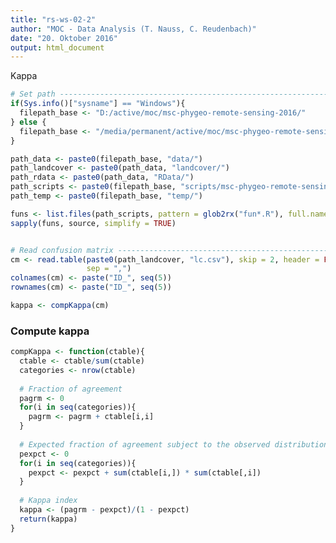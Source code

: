 ```yaml
---
title: "rs-ws-02-2"
author: "MOC - Data Analysis (T. Nauss, C. Reudenbach)"
date: "20. Oktober 2016"
output: html_document
---
```


Kappa
```r
# Set path ---------------------------------------------------------------------
if(Sys.info()["sysname"] == "Windows"){
  filepath_base <- "D:/active/moc/msc-phygeo-remote-sensing-2016/"
} else {
  filepath_base <- "/media/permanent/active/moc/msc-phygeo-remote-sensing-2016/"
}

path_data <- paste0(filepath_base, "data/")
path_landcover <- paste0(path_data, "landcover/")
path_rdata <- paste0(path_data, "RData/")
path_scripts <- paste0(filepath_base, "scripts/msc-phygeo-remote-sensing/src/functions/")
path_temp <- paste0(filepath_base, "temp/")

funs <- list.files(path_scripts, pattern = glob2rx("fun*.R"), full.names = TRUE)
sapply(funs, source, simplify = TRUE)


# Read confusion matrix -------------------------------------------------------
cm <- read.table(paste0(path_landcover, "lc.csv"), skip = 2, header = FALSE,
                 sep = ",")
colnames(cm) <- paste("ID_", seq(5))
rownames(cm) <- paste("ID_", seq(5))

kappa <- compKappa(cm)
```

### Compute kappa
```r
compKappa <- function(ctable){
  ctable <- ctable/sum(ctable)
  categories <- nrow(ctable)
  
  # Fraction of agreement
  pagrm <- 0
  for(i in seq(categories)){
    pagrm <- pagrm + ctable[i,i]
  }
  
  # Expected fraction of agreement subject to the observed distribution
  pexpct <- 0
  for(i in seq(categories)){
    pexpct <- pexpct + sum(ctable[i,]) * sum(ctable[,i])
  }
  
  # Kappa index
  kappa <- (pagrm - pexpct)/(1 - pexpct)
  return(kappa)
}
```
